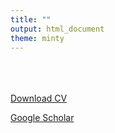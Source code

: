 ```yaml
---
title: ""
output: html_document
theme: minty
---
```

<br>
<br>
<br>
<a href="CV_GGE_111719.pdf" target="_blank">Download CV</a>

<a href="https://scholar.google.com/citations?user=rxqd074AAAAJ&hl=en" target="_blank">Google Scholar</a>



